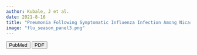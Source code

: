 ```yaml
---
author: Kubale, J et al.
date: 2021-8-16
title: "Pneumonia Following Symptomatic Influenza Infection Among Nicaraguan Children Before and After Introduction of the Pneumococcal Conjugate Vaccine"
image: "flu_season_panel3.png"
---
```


::: column-body-outset
[<button type="button" class="btn btn-outline-dark mb-2">PubMed</button>](https://pubmed.ncbi.nlm.nih.gov/33351091/) [<button type="button" class="btn btn-outline-dark mb-2">PDF</button>](kubale_jid2020.pdf)
:::
